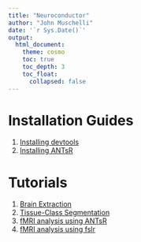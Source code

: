 ```yaml
---
title: "Neuroconductor"
author: "John Muschelli"
date: '`r Sys.Date()`'
output: 
  html_document:
    theme: cosmo
    toc: true
    toc_depth: 3
    toc_float:
      collapsed: false
---
```


# Installation Guides

1. [Installing devtools](installing_devtools/index.html)
2. [Installing ANTsR](installing_ANTsR/index.html)

# Tutorials

1. [Brain Extraction](brain_extraction/index.html)
2. [Tissue-Class Segmentation](tissue_class_segmentation/index.html)
3. [fMRI analysis using ANTsR](fmri_analysis_ANTsR/index.html)
4. [fMRI analysis using fslr](fmri_analysis_ANTsR/index.html)


